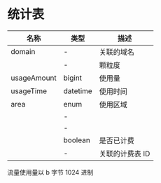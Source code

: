 # 统计表



| 名称        | 类型     | 描述            |
| ----------- | -------- | --------------- |
| domain      | -        | 关联的域名      |
|             | -        | 颗粒度          |
| usageAmount | bigint   | 使用量          |
| usageTime   | datetime | 使用时间        |
| area        | enum     | 使用区域        |
|             | -        |                 |
|             | -        |                 |
|             | boolean  | 是否已计费      |
|             | -        | 关联的计费表 ID |



流量使用量以 b 字节 1024 进制

